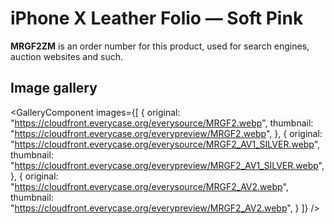 
# iPhone X Leather Folio — Soft Pink

<Callout type='info' emoji='👉🏻'>**MRGF2ZM** is an order number for this product, used for search engines, auction websites and such.</Callout>

## Image gallery

<GalleryComponent
    images={[
      {
        original: "https://cloudfront.everycase.org/everysource/MRGF2.webp",
        thumbnail: "https://cloudfront.everycase.org/everypreview/MRGF2.webp",
      },
      {
        original: "https://cloudfront.everycase.org/everysource/MRGF2_AV1_SILVER.webp",
        thumbnail: "https://cloudfront.everycase.org/everypreview/MRGF2_AV1_SILVER.webp",
      },
      {
        original: "https://cloudfront.everycase.org/everysource/MRGF2_AV2.webp",
        thumbnail: "https://cloudfront.everycase.org/everypreview/MRGF2_AV2.webp",
      }
    ]}
  />
